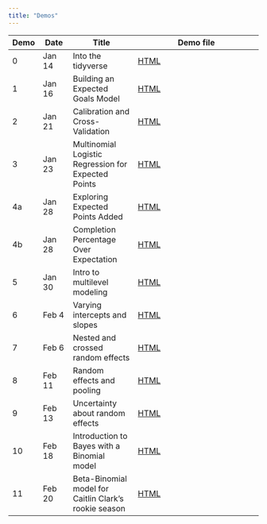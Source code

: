 ```yaml
---
title: "Demos"
---
```


| Demo   | Date    | Title              | Demo file                            |
|--------|---------|--------------------|--------------------------------------|
| 0      | Jan 14  | Into the tidyverse | [HTML](demos/00-into-tidyverse.qmd)  |
| 1      | Jan 16  | Building an Expected Goals Model | [HTML](demos/01-logit-expected-goals.qmd)  |
| 2      | Jan 21  | Calibration and Cross-Validation | [HTML](demos/02-calibration-cv.qmd)  |
| 3      | Jan 23  | Multinomial Logistic Regression for Expected Points | [HTML](demos/03-multinom-logit.qmd)  |
| 4a      | Jan 28  | Exploring Expected Points Added | [HTML](demos/04a-epa.qmd)  |
| 4b      | Jan 28  | Completion Percentage Over Expectation | [HTML](demos/04b-cpoe.qmd)  |
| 5      | Jan 30  | Intro to multilevel modeling | [HTML](demos/05-intro-multilevel-models.qmd)  |
| 6      | Feb 4  | Varying intercepts and slopes | [HTML](demos/06-varying-ints-slopes.qmd)  |
| 7      | Feb 6  | Nested and crossed random effects | [HTML](demos/07-nested-crossed-effects.qmd)  |
| 8      | Feb 11  | Random effects and pooling | [HTML](demos/08-random-effects-pooling.qmd)  |
| 9      | Feb 13  | Uncertainty about random effects | [HTML](demos/09-random-effects-uncertainty.qmd)  |
| 10      | Feb 18  | Introduction to Bayes with a Binomial model | [HTML](demos/10-intro-bayes.qmd)  |
| 11      | Feb 20  | Beta-Binomial model for Caitlin Clark's rookie season | [HTML](demos/11-beta-binomial.qmd)  |
